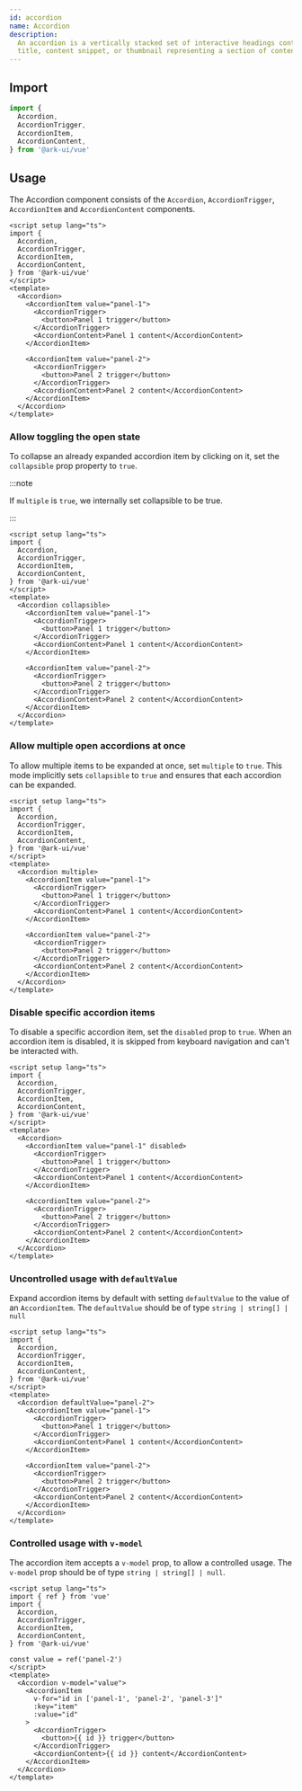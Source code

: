 ```yaml
---
id: accordion
name: Accordion
description:
  An accordion is a vertically stacked set of interactive headings containing a
  title, content snippet, or thumbnail representing a section of content.
---
```


## Import

```ts
import {
  Accordion,
  AccordionTrigger,
  AccordionItem,
  AccordionContent,
} from '@ark-ui/vue'
```

## Usage

The Accordion component consists of the `Accordion`, `AccordionTrigger`,
`AccordionItem` and `AccordionContent` components.

```vue
<script setup lang="ts">
import {
  Accordion,
  AccordionTrigger,
  AccordionItem,
  AccordionContent,
} from '@ark-ui/vue'
</script>
<template>
  <Accordion>
    <AccordionItem value="panel-1">
      <AccordionTrigger>
        <button>Panel 1 trigger</button>
      </AccordionTrigger>
      <AccordionContent>Panel 1 content</AccordionContent>
    </AccordionItem>

    <AccordionItem value="panel-2">
      <AccordionTrigger>
        <button>Panel 2 trigger</button>
      </AccordionTrigger>
      <AccordionContent>Panel 2 content</AccordionContent>
    </AccordionItem>
  </Accordion>
</template>
```

### Allow toggling the open state

To collapse an already expanded accordion item by clicking on it, set the
`collapsible` prop property to `true`.

:::note

If `multiple` is `true`, we internally set collapsible to be true.

:::

```vue
<script setup lang="ts">
import {
  Accordion,
  AccordionTrigger,
  AccordionItem,
  AccordionContent,
} from '@ark-ui/vue'
</script>
<template>
  <Accordion collapsible>
    <AccordionItem value="panel-1">
      <AccordionTrigger>
        <button>Panel 1 trigger</button>
      </AccordionTrigger>
      <AccordionContent>Panel 1 content</AccordionContent>
    </AccordionItem>

    <AccordionItem value="panel-2">
      <AccordionTrigger>
        <button>Panel 2 trigger</button>
      </AccordionTrigger>
      <AccordionContent>Panel 2 content</AccordionContent>
    </AccordionItem>
  </Accordion>
</template>
```

### Allow multiple open accordions at once

To allow multiple items to be expanded at once, set `multiple` to `true`. This
mode implicitly sets `collapsible` to `true` and ensures that each accordion can
be expanded.

```vue
<script setup lang="ts">
import {
  Accordion,
  AccordionTrigger,
  AccordionItem,
  AccordionContent,
} from '@ark-ui/vue'
</script>
<template>
  <Accordion multiple>
    <AccordionItem value="panel-1">
      <AccordionTrigger>
        <button>Panel 1 trigger</button>
      </AccordionTrigger>
      <AccordionContent>Panel 1 content</AccordionContent>
    </AccordionItem>

    <AccordionItem value="panel-2">
      <AccordionTrigger>
        <button>Panel 2 trigger</button>
      </AccordionTrigger>
      <AccordionContent>Panel 2 content</AccordionContent>
    </AccordionItem>
  </Accordion>
</template>
```

### Disable specific accordion items

To disable a specific accordion item, set the `disabled` prop to `true`. When an
accordion item is disabled, it is skipped from keyboard navigation and can't be
interacted with.

```vue
<script setup lang="ts">
import {
  Accordion,
  AccordionTrigger,
  AccordionItem,
  AccordionContent,
} from '@ark-ui/vue'
</script>
<template>
  <Accordion>
    <AccordionItem value="panel-1" disabled>
      <AccordionTrigger>
        <button>Panel 1 trigger</button>
      </AccordionTrigger>
      <AccordionContent>Panel 1 content</AccordionContent>
    </AccordionItem>

    <AccordionItem value="panel-2">
      <AccordionTrigger>
        <button>Panel 2 trigger</button>
      </AccordionTrigger>
      <AccordionContent>Panel 2 content</AccordionContent>
    </AccordionItem>
  </Accordion>
</template>
```

### Uncontrolled usage with `defaultValue`

Expand accordion items by default with setting `defaultValue` to the value of an
`AccordionItem`. The `defaultValue` should be of type `string | string[] | null`

```vue
<script setup lang="ts">
import {
  Accordion,
  AccordionTrigger,
  AccordionItem,
  AccordionContent,
} from '@ark-ui/vue'
</script>
<template>
  <Accordion defaultValue="panel-2">
    <AccordionItem value="panel-1">
      <AccordionTrigger>
        <button>Panel 1 trigger</button>
      </AccordionTrigger>
      <AccordionContent>Panel 1 content</AccordionContent>
    </AccordionItem>

    <AccordionItem value="panel-2">
      <AccordionTrigger>
        <button>Panel 2 trigger</button>
      </AccordionTrigger>
      <AccordionContent>Panel 2 content</AccordionContent>
    </AccordionItem>
  </Accordion>
</template>
```

### Controlled usage with `v-model`

The accordion item accepts a `v-model` prop, to allow a controlled usage. The
`v-model` prop should be of type `string | string[] | null`.

```vue
<script setup lang="ts">
import { ref } from 'vue'
import {
  Accordion,
  AccordionTrigger,
  AccordionItem,
  AccordionContent,
} from '@ark-ui/vue'

const value = ref('panel-2')
</script>
<template>
  <Accordion v-model="value">
    <AccordionItem
      v-for="id in ['panel-1', 'panel-2', 'panel-3']"
      :key="item"
      :value="id"
    >
      <AccordionTrigger>
        <button>{{ id }} trigger</button>
      </AccordionTrigger>
      <AccordionContent>{{ id }} content</AccordionContent>
    </AccordionItem>
  </Accordion>
</template>
```
